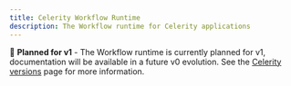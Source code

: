 ```yaml
---
title: Celerity Workflow Runtime
description: The Workflow runtime for Celerity applications
---
```


🚀 **Planned for v1** - The Workflow runtime is currently planned for v1, documentation will be available in a future v0 evolution. See the [Celerity versions](/docs/framework/versions) page for more information.
